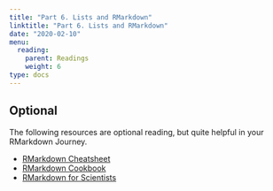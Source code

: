 ```yaml
---
title: "Part 6. Lists and RMarkdown"
linktitle: "Part 6. Lists and RMarkdown"
date: "2020-02-10"
menu:
  reading:
    parent: Readings
    weight: 6
type: docs
---
```


## Optional

The following resources are optional reading, but quite helpful in your RMarkdown Journey.

- [RMarkdown Cheatsheet](https://rstudio.com/wp-content/uploads/2015/02/rmarkdown-cheatsheet.pdf)
- [RMarkdown Cookbook](https://bookdown.org/yihui/rmarkdown-cookbook/)
- [RMarkdown for Scientists](https://rmd4sci.njtierney.com/)